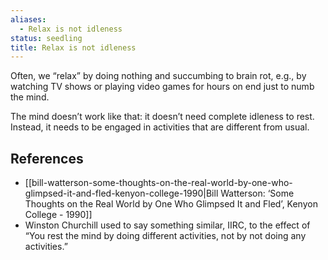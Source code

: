 ```yaml
---
aliases:
  - Relax is not idleness
status: seedling
title: Relax is not idleness
---
```

Often, we “relax” by doing nothing and succumbing to brain rot, e.g., by watching TV shows or playing video games for hours on end just to numb the mind.

The mind doesn’t work like that: it doesn’t need complete idleness to rest. Instead, it needs to be engaged in activities that are different from usual.

## References

- [[bill-watterson-some-thoughts-on-the-real-world-by-one-who-glimpsed-it-and-fled-kenyon-college-1990|Bill Watterson: ‘Some Thoughts on the Real World by One Who Glimpsed It and Fled’, Kenyon College - 1990]]
- Winston Churchill used to say something similar, IIRC, to the effect of “You rest the mind by doing different activities, not by not doing any activities.”

